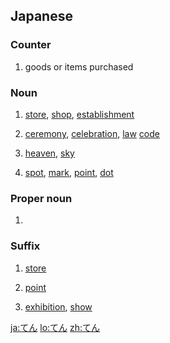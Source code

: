 ==Japanese==

===Counter===
{{ja-pos|h|counter|rom=-ten}}

# {{ja-def|点}} goods or items purchased

===Noun===
{{ja-noun|h|rom=ten}}

# {{ja-def|店}} [[store]], [[shop]], [[establishment]]
# {{ja-def|典}} [[ceremony]], [[celebration]], [[law]] [[code]]
# {{ja-def|天}} [[heaven]], [[sky]]
# {{ja-def|点}} [[spot]], [[mark]], [[point]], [[dot]]

===Proper noun===
{{ja-pos|proper}}

# {{ja-def|一}} {{given name|male|lang=ja}}

===Suffix===
{{ja-pos|h|suffix|rom=-ten}}

# {{ja-def|店}} [[store]]
# {{ja-def|点}} [[point]]
# {{ja-def|展}} [[exhibition]], [[show]]

[[ja:てん]]
[[lo:てん]]
[[zh:てん]]